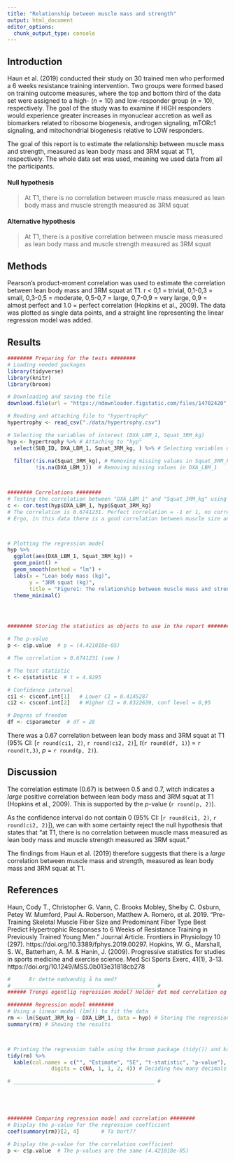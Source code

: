 ```yaml
---
title: "Relationship between muscle mass and strength"
output: html_document
editor_options: 
  chunk_output_type: console
---
```


## Introduction
Haun et al. (2019) conducted their study on 30 trained men who performed a 6 weeks resistance training intervention. Two groups were formed based on training outcome measures, where the top and bottom third of the data set were assigned to a high- (*n* = 10) and low-responder group (*n* = 10), respectively. The goal of the study was to examine if HIGH responders would experience greater increases in myonuclear accretion as well as biomarkers related to ribosome biogenesis, androgen signaling, mTORc1 signaling, and mitochondrial biogenesis relative to LOW responders.

The goal of this report is to estimate the relationship between muscle mass and strength, measured as lean body mass and 3RM squat at T1, respectively. The whole data set was used, meaning we used data from all the participants.

#### Null hypothesis
> At T1, there is no correlation between muscle mass measured as lean body mass and muscle strength measured as 3RM squat

#### Alternative hypothesis
> At T1, there is a positive correlation between muscle mass measured as lean body mass and muscle strength measured as 3RM squat

## Methods
Pearson's product-moment correlation was used to estimate the correlation between lean body mass and 3RM squat at T1. r < 0,1 = trivial, 0,1-0,3 = small, 0,3-0,5 = moderate, 0,5-0,7 = large, 0,7-0,9 = very large, 0,9 = almost perfect and 1.0 = perfect correlation (Hopkins et al., 2009). The data was plotted as single data points, and a straight line representing the linear regression model was added.

## Results
```r
######## Preparing for the tests ######## 
# Loading needed packages
library(tidyverse)
library(knitr)
library(broom)

# Downloading and saving the file
download.file(url = "https://ndownloader.figstatic.com/files/14702420", destfile = "./data/hypertrophy.csv")

# Reading and attaching file to "hypertrophy"
hypertrophy <- read_csv("./data/hypertrophy.csv")

# Selecting the variables of interest (DXA_LBM_1, Squat_3RM_kg)
hyp <- hypertrophy %>% # Attaching to "hyp"
  select(SUB_ID, DXA_LBM_1, Squat_3RM_kg, ) %>% # Selecting variables of interest
  
  filter(!is.na(Squat_3RM_kg), # Removing missing values in Squat_3RM_kg
         !is.na(DXA_LBM_1))  # Removing missing values in DXA_LBM_1



######## Correlations ######## 
# Testing the correlation between "DXA_LBM_1" and "Squat_3RM_kg" using "hyp" as data
c <- cor.test(hyp$DXA_LBM_1, hyp$Squat_3RM_kg)
# The correlation is 0.6741231. Perfect correlation = -1 or 1, no correlation = 0
# Ergo, in this data there is a good correlation between muscle size and strength



# Plotting the regression model
hyp %>%
  ggplot(aes(DXA_LBM_1, Squat_3RM_kg)) + 
  geom_point() + 
  geom_smooth(method = "lm") + 
  labs(x = "Lean body mass (kg)",
       y = "3RM squat (kg)",
       title = "Figure1: The relationship between muscle mass and strength") +
  theme_minimal()




######## Storing the statistics as objects to use in the report ######## 

# The p-value
p <- c$p.value  # p = (4.421018e-05)

# The correlation = 0.6741231 (see )

# The test statistic
t <- c$statistic  # t = 4.8295

# Confidence interval
ci1 <- c$conf.int[1]   # Lower CI = 0.4145287
ci2 <- c$conf.int[2]   # Higher CI = 0.8322639, conf level = 0,95

# Degres of freedom
df <- c$parameter  # df = 28


```

There was a 0.67 correlation between lean body mass and 3RM squat at T1 (95% CI: [`r round(ci1, 2)`, `r round(ci2, 2)`], *t*(`r round(df, 1)`) = `r round(t,3)`, *p* = `r round(p, 2)`).


## Discussion
The correlation estimate (0.67) is between 0.5 and 0.7, witch indicates a *large* positive correlation between lean body mass and 3RM squat at T1 (Hopkins et al., 2009). This is supported by the *p*-value (`r round(p, 2)`).

As the confidence interval do not contain 0 (95% CI: [`r round(ci1, 2)`, `r round(ci2, 2)`]), we can with some certainty reject the null hypothesis that states that "at T1, there is no correlation between muscle mass measured as lean body mass and muscle strength measured as 3RM squat."

The findings from Haun et al. (2019) therefore suggests that there is a *large* correlation between muscle mass and strength, measured as lean body mass and 3RM squat at T1.


## References
Haun, Cody T., Christopher G. Vann, C. Brooks Mobley, Shelby C. Osburn, Petey W. Mumford, Paul A. Roberson, Matthew A. Romero, et al. 2019. “Pre-Training Skeletal Muscle Fiber Size and Predominant Fiber Type Best Predict Hypertrophic Responses to 6 Weeks of Resistance Training in Previously Trained Young Men.” Journal Article. Frontiers in Physiology 10 (297). https://doi.org/10.3389/fphys.2019.00297.
Hopkins, W. G., Marshall, S. W., Batterham, A. M. & Hanin, J. (2009). Progressive statistics for studies in sports medicine and exercise science. Med Sci Sports Exerc, 41(1), 3-13. https://doi.org/10.1249/MSS.0b013e31818cb278

```r
#      Er dette nødvendig å ha med?
# _____________________________________________ #
###### Trengs egentlig regression model? Holder det med correlation og en figur?

######## Regression model ######## 
# Using a linear model (lm()) to fit the data
rm <- lm(Squat_3RM_kg ~ DXA_LBM_1, data = hyp) # Storing the regression model as m1
summary(rm) # Showing the results



# Printing the regression table using the broom package (tidy()) and kable()
tidy(rm) %>% 
  kable(col.names = c("", "Estimate", "SE", "t-statistic", "p-value"), # Column names
              digits = c(NA, 1, 1, 2, 4)) # Deciding how many decimals at each value

# _____________________________________________ #





######## Comparing regression model and correlation ######## 
# Display the p-value for the regression coefficient
coef(summary(rm))[2, 4]       # Ta bort??

# Display the p-value for the correlation coefficient
p <- c$p.value  # The p-values are the same (4.421018e-05)
```


